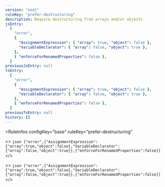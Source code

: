 ```yaml
---
version: "next"
ruleKey: "prefer-destructuring"
description: Require destructuring from arrays and/or objects
jsEntry:
  [
    "error",
    {
      "AssignmentExpression": { "array": true, "object": false },
      "VariableDeclarator": { "array": false, "object": true },
    },
    { "enforceForRenamedProperties": false },
  ]
previousJsEntry: null
tsEntry:
  [
    "error",
    {
      "AssignmentExpression": { "array": true, "object": false },
      "VariableDeclarator": { "array": false, "object": true },
    },
    { "enforceForRenamedProperties": false },
  ]
previousTsEntry: null
history: []
---
```


<RuleInfos 
  configKey="base" 
  ruleKey="prefer-destructuring" 
>
  <>
    ```json
    ["error",{"AssignmentExpression":{"array":true,"object":false},"VariableDeclarator":{"array":false,"object":true}},{"enforceForRenamedProperties":false}]
    ```
  </>

  <>
    ```json
    ["error",{"AssignmentExpression":{"array":true,"object":false},"VariableDeclarator":{"array":false,"object":true}},{"enforceForRenamedProperties":false}]
    ```
  </>
</RuleInfos>
